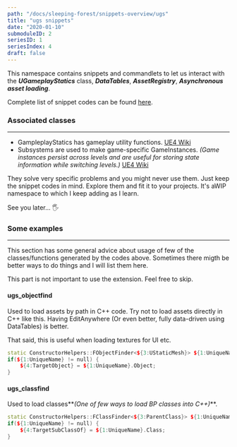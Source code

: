 ```yaml
---
path: "/docs/sleeping-forest/snippets-overview/ugs"
title: "ugs snippets"
date: "2020-01-10"
submoduleID: 2
seriesID: 1
seriesIndex: 4
draft: false
---
```


This namespace contains snippets and commandlets to let us interact with
the **_UGameplayStatics_** class, **_DataTables_**, **_AssetRegistry_**, **_Asynchronous asset loading_**.

Complete list of snippet codes can be found [here](/docs/sleeping-forest/snippet-lists/ugs).

### Associated classes

---

- GampleplayStatics has gameplay utility functions. [UE4 Wiki](https://docs.unrealengine.com/en-US/API/Runtime/Engine/Kismet/UGameplayStatics/index.html)
- Subsystems are used to make game-specific GameInstances. _(Game instances persist across levels and are useful for storing state information while switching levels.)_ [UE4 Wiki](https://docs.unrealengine.com/en-US/Programming/Subsystems/index.html)

They solve very specific problems and you might never use them.
Just keep the snippet codes in mind. Explore them and fit it to your projects.
It's aWIP namespace to which I keep adding as I learn.

See you later... 🖐

### Some examples

---

This section has some general advice about usage of few of the classes/functions generated by the codes above.
Sometimes there migth be better ways to do things and I will list them here.

This part is not important to use the extension. Feel free to skip.

#### ugs_objectfind

Used to load assets by path in C++ code. Try not to load assets directly in C++ like this. Having EditAnywhere (Or even better, fully data-driven using DataTables) is better.

That said, this is useful when loading textures for UI etc.

```cpp
static ConstructorHelpers::FObjectFinder<${3:UStaticMesh}> ${1:UniqueName}(TEXT("/Game/$2"));
if(${1:UniqueName} != null) {
    ${4:TargetObject} = ${1:UniqueName}.Object;
}
```

#### ugs_classfind

Used to load classes**_(One of few ways to load BP classes into C++)_**.

```cpp
static ConstructorHelpers::FClassFinder<${3:ParentClass}> ${1:UniqueName}(TEXT("/Game/$2"));
if(${1:UniqueName} != null) {
    ${4:TargetSubClassOf} = ${1:UniqueName}.Class;
}
```
